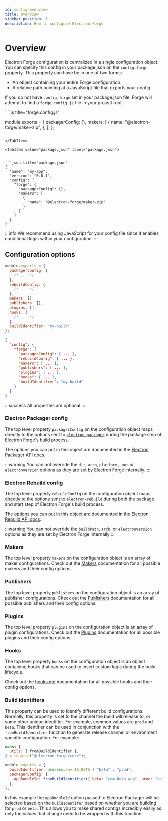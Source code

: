 ```yaml
---
id: config-overview
title: Overview
sidebar_position: 1
description: How to configure Electron Forge
---
```



# Overview

Electron Forge configuration is centralized in a single configuration object. You can specify this config in your package.json on the `config.forge` property. This property can have be in one of two forms:

- An object containing your entire Forge configuration.
- A relative path pointing at a JavaScript file that exports your config.

If you do not have `config.forge` set in your package.json file, Forge will attempt to find a `forge.config.js` file in your project root.

<Tabs>
<TabItem value="forge.forge.config.js" label="forge.config.js"> 
````js title="forge.config.js"

module.exports = {
packagerConfig: {},
makers: [
{
name: "@electron-forge/maker-zip",
},
],
};

````

</TabItem>

<TabItem value="package.json" label="package.json">


```json title="package.json"
{
  "name": "my-app",
  "version": "0.0.1",
  "config": {
    "forge": {
      "packagerConfig": {},
      "makers": [
        {
          "name": "@electron-forge/maker-zip"
        }
      ]
    }
  }
}
````

</TabItem>

</Tabs>

:::info
We recommend using JavaScript for your config file since it enables conditional logic within your configuration.
:::

## Configuration options

<Tabs>
<TabItem value="forge.config.js" label="forge.config.js">

```js
module.exports = {
  packagerConfig: {
    /* ... */
  },
  rebuildConfig: {
    /* ... */
  },
  makers: [],
  publishers: [],
  plugins: [],
  hooks: {
    /* ... */
  },
  buildIdentifier: "my-build",
};
```

</TabItem>

<TabItem value="package.json" label="package.json">

```json
{
  "config": {
    "forge": {
      "packagerConfig": { ... },
      "rebuildConfig": { ... },
      "makers": [ ... ],
      "publishers": [ ... ],
      "plugins": [ ... ],
      "hooks": { ... },
      "buildIdentifier": "my-build"
    }
  }
}
```

</TabItem >

</Tabs>

:::success
All properties are optional
:::

### Electron Packager config

The top level property `packagerConfig` on the configuration object maps directly to the options sent to [`electron-packager`](https://github.com/electron/electron-packager) during the package step of Electron Forge's build process.

The options you can put in this object are documented in the [Electron Packager API docs](https://electron.github.io/packager/main/interfaces/Options.html).

:::warning
You can not override the `dir`, `arch`, `platform, out` or `electronVersion` options as they are set by Electron Forge internally.
:::

### Electron Rebuild config

The top level property `rebuildConfig` on the configuration object maps directly to the options sent to [`electron-rebuild`](https://github.com/electron/electron-rebuild) during both the package and start step of Electron Forge's build process.

The options you can put in this object are documented in the [Electron Rebuild API docs](https://github.com/electron/electron-rebuild#how-can-i-integrate-this-into-grunt--gulp--whatever).

:::warning
You can not override the `buildPath`, `arch`, or `electronVersion` options as they are set by Electron Forge internally
:::

### Makers

The top level property `makers` on the configuration object is an array of maker configurations. Check out the [Makers](makers/) documentation for all possible makers and their config options.

### Publishers

The top level property `publishers` on the configuration object is an array of publisher configurations. Check out the [Publishers](publishers/) documentation for all possible publishers and their config options.

### Plugins

The top level property `plugins` on the configuration object is an array of plugin configurations. Check out the [Plugins](plugins/) documentation for all possible plugins and their config options.

### Hooks

The top level property `hooks` on the configuration object is an object containing hooks that can be used to insert custom logic during the build lifecycle.

Check out the [hooks.md](hooks.md "mention") documentation for all possible hooks and their config options.

### Build identifiers

This property can be used to identify different build configurations. Normally, this property is set to the channel the build will release to, or some other unique identifier. For example, common values are `prod` and `beta`. This identifier can be used in conjunction with the `fromBuildIdentifier` function to generate release channel or environment specific configuration. For example:

```js title="forge.config.js"
const {
  utils: { fromBuildIdentifier },
} = require("@electron-forge/core");

module.exports = {
  buildIdentifier: process.env.IS_BETA ? "beta" : "prod",
  packagerConfig: {
    appBundleId: fromBuildIdentifier({ beta: "com.beta.app", prod: "com.app" }),
  },
};
```

In this example the `appBundleId` option passed to Electron Packager will be selected based on the `buildIdentifer` based on whether you are building for `prod` or `beta`. This allows you to make shared configs incredibly easily as only the values that change need to be wrapped with this function.
